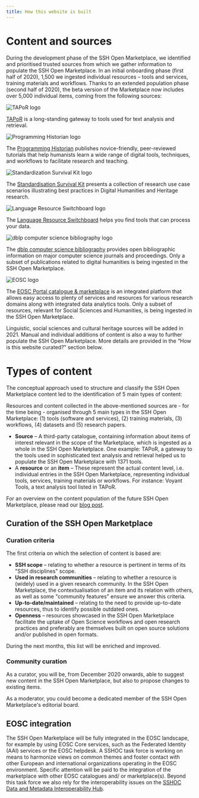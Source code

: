 ```yaml
---
title: How this website is built
---
```

# Content and sources

During the development phase of the SSH Open Marketplace, we identified and prioritised trusted sources from which we gather information to populate the SSH Open Marketplace. In an initial onboarding phase (first half of 2020), 1,500 we ingested individual resources – tools and services, training materials and workflows. Thanks to an extended population phase (second half of 2020), the beta version of the Marketplace now includes over 5,000 individual items, coming from the following sources:

![](/assets/images/source_TAPoR_logo.png "TAPoR logo")

[TAPoR](http://tapor.ca/home) is a long-standing gateway to tools used for text analysis and retrieval.

![](/assets/images/ph-en.svg "Programming Historian logo")

The [Programming Historian](https://programminghistorian.org/) publishes novice-friendly, peer-reviewed tutorials that help humanists learn a wide range of digital tools, techniques, and workflows to facilitate research and teaching.

![](/assets/images/source_ssk_logo.svg "Standardization Survival Kit logo")

The [Standardisation Survival Kit](http://ssk.huma-num.fr/#/) presents a collection of research use case scenarios illustrating best practices in Digital Humanities and Heritage research.

![](/assets/images/source_switchboard_logo.png "Language Resource Switchboard logo")

The [Language Resource Switchboard](https://switchboard.clarin.eu/) helps you find tools that can process your data.

![](/assets/images/source_dblp_logo_320x120.png "dblp computer science bibliography logo")

The [dblp computer science bibliography](https://dblp.org/) provides open bibliographic information on major computer science journals and proceedings. Only a subset of publications related to digital humanities is being ingested in the SSH Open Marketplace.

![](/assets/images/source_eosc_logo.png "EOSC logo")

The [EOSC Portal catalogue & marketplace](https://marketplace.eosc-portal.eu/) is an integrated platform that allows easy access to plenty of services and resources for various research domains along with integrated data analytics tools. Only a subset of resources, relevant for Social Sciences and Humanities, is being ingested in the SSH Open Marketplace.



Linguistic, social sciences and cultural heritage sources will be added in 2021. Manual and individual additions of content is also a way to further populate the SSH Open Marketplace. More details are provided in the “How is this website curated?” section below.

# Types of content

The conceptual approach used to structure and classify the SSH Open Marketplace content led to the identification of 5 main types of content:

Resources and content collected in the above-mentioned sources are - for the
time being - organised through 5 main types in the SSH Open Marketplace: (1)
tools (software and services), (2) training materials, (3) workflows, (4)
datasets and (5) research papers.

* **Source** – A third-party catalogue, containing information about items of
  interest relevant in the scope of the Marketplace, which is ingested as a
  whole in the SSH Open Marketplace. One example: TAPoR, a gateway to the tools
  used in sophisticated text analysis and retrieval helped us to populate the
  SSH Open Marketplace with 1371 tools.
* A **resource** or an **item** – These represent the actual content level, i.e.
  individual entries in the SSH Open Marketplace, representing individual tools,
  services, training materials or workflows. For instance: Voyant Tools, a text
  analysis tool listed in TAPoR.

For an overview on the content population of the future SSH Open Marketplace,
please read our
[blog post](https://www.sshopencloud.eu/news/ssh-open-marketplace-whats-it-you/).

## Curation of the SSH Open Marketplace

### Curation criteria

The first criteria on which the selection of content is based are:

* **SSH scope** – relating to whether a resource is pertinent in terms of its
  "SSH disciplines" scope.
* **Used in research communities** – relating to whether a resource is (widely)
  used in a given research community. In the SSH Open Marketplace, the
  contextualisation of an item and its relation with others, as well as some
  "community features" ensure we answer this criteria.
* **Up-to-date/maintained** – relating to the need to provide up-to-date
  resources, thus to identify possible outdated ones.
* **Openness** – resources showcased in the SSH Open Marketplace facilitate the
  uptake of Open Science workflows and open research practices and preferably
  are themselves built on open source solutions and/or published in open
  formats.

During the next months, this list will be enriched and improved.

### Community curation

As a curator, you will be, from December 2020 onwards, able to suggest new
content in the SSH Open Marketplace, but also to propose changes to existing
items.

As a moderator, you could become a dedicated member of the SSH Open
Marketplace's editorial board.

## EOSC integration

The SSH Open Marketplace will be fully integrated in the EOSC landscape, for
example by using EOSC Core services, such as the Federated Identity (AAI)
services or the EOSC helpdesk. A SSHOC task force is working on means to
harmonize views on common themes and foster contact with other European and
international organizations operating in the EOSC environment. Specific
attention will be paid to the integration of the marketplace with other EOSC
catalogues and/ or marketplace(s). Beyond this task force we also rely for the
interoperability issues on the
[SSHOC Data and Metadata Interoperability Hub](https://www.sshopencloud.eu/news/mapping-metadata-interoperability-problems-building-sshoc-interoperability-hub/).